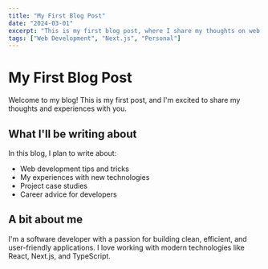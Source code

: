 ```yaml
---
title: "My First Blog Post"
date: "2024-03-01"
excerpt: "This is my first blog post, where I share my thoughts on web development and technology."
tags: ["Web Development", "Next.js", "Personal"]
---
```


# My First Blog Post

Welcome to my blog! This is my first post, and I'm excited to share my thoughts and experiences with you.

## What I'll be writing about

In this blog, I plan to write about:

- Web development tips and tricks
- My experiences with new technologies
- Project case studies
- Career advice for developers

## A bit about me

I'm a software developer with a passion for building clean, efficient, and user-friendly applications. I love working with modern technologies like React, Next.js, and TypeScript.